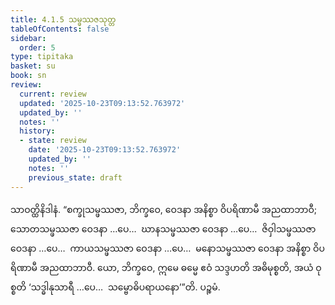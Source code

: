 ```yaml
---
title: 4.1.5 သမ္ဖဿဇသုတ္တ
tableOfContents: false
sidebar:
  order: 5
type: tipitaka
basket: su
book: sn
review:
  current: review
  updated: '2025-10-23T09:13:52.763972'
  updated_by: ''
  notes: ''
  history:
  - state: review
    date: '2025-10-23T09:13:52.763972'
    updated_by: ''
    notes: ''
    previous_state: draft
---
```



<ReviewStatus review={frontmatter.review} showDetails={true} />

<HypothesisAnnotation frontmatter={frontmatter} />

<DynamicBreadcrumb />

<Division number="306" book="sn" e="ch" v="18" p="324">

<Paragraph number="1051" book="sn">
သာဝတ္ထိနိဒါနံ. “စက္ခုသမ္ဖဿဇာ, ဘိက္ခဝေ, ဝေဒနာ အနိစ္စာ ဝိပရိဏာမီ အညထာဘာဝီ; သောတသမ္ဖဿဇာ ဝေဒနာ …ပေ…  ဃာနသမ္ဖဿဇာ ဝေဒနာ …ပေ…  ဇိဝှါသမ္ဖဿဇာ ဝေဒနာ …ပေ…  ကာယသမ္ဖဿဇာ ဝေဒနာ …ပေ…  မနောသမ္ဖဿဇာ ဝေဒနာ အနိစ္စာ ဝိပရိဏာမီ အညထာဘာဝီ. ယော, ဘိက္ခဝေ, ဣမေ ဓမ္မေ ဧဝံ သဒ္ဒဟတိ အဓိမုစ္စတိ, အယံ ဝုစ္စတိ ‘သဒ္ဓါနုသာရီ …ပေ…  သမ္ဗောဓိပရာယနော’”တိ.

</Paragraph>
</Division>

<Paragraph number="1052" type="center" book="sn">
ပဉ္စမံ.
</Paragraph>